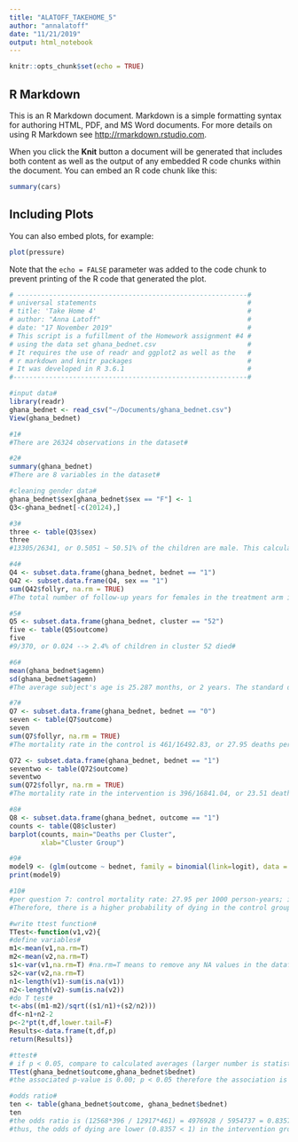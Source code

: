 ```yaml
---
title: "ALATOFF_TAKEHOME_5"
author: "annalatoff"
date: "11/21/2019"
output: html_notebook
---
```


```r
knitr::opts_chunk$set(echo = TRUE)
```

## R Markdown

This is an R Markdown document. Markdown is a simple formatting syntax for authoring HTML, PDF, and MS Word documents. For more details on using R Markdown see <http://rmarkdown.rstudio.com>.

When you click the **Knit** button a document will be generated that includes both content as well as the output of any embedded R code chunks within the document. You can embed an R code chunk like this:

```r
summary(cars)
```

## Including Plots

You can also embed plots, for example:

```r
plot(pressure)
```

Note that the `echo = FALSE` parameter was added to the code chunk to prevent printing of the R code that generated the plot.
```r
# ----------------------------------------------------------#
# universal statements                                      #
# title: 'Take Home 4'                                      #
# author: "Anna Latoff"                                     #
# date: "17 November 2019"                                  #
# This script is a fufillment of the Homework assignment #4 #
# using the data set ghana_bednet.csv                       #
# It requires the use of readr and ggplot2 as well as the   # 
# r markdown and knitr packages                             #
# It was developed in R 3.6.1                               #
#-----------------------------------------------------------#

#input data#
library(readr)
ghana_bednet <- read_csv("~/Documents/ghana_bednet.csv")
View(ghana_bednet)

#1#
#There are 26324 observations in the dataset#

#2#
summary(ghana_bednet)
#There are 8 variables in the dataset#

#cleaning gender data#
ghana_bednet$sex[ghana_bednet$sex == "F"] <- 1
Q3<-ghana_bednet[-c(20124),]

#3#
three <- table(Q3$sex)
three
#13305/26341, or 0.5051 ~ 50.51% of the children are male. This calculation excludes the na datapoint.#

#4#
Q4 <- subset.data.frame(ghana_bednet, bednet == "1")
Q42 <- subset.data.frame(Q4, sex == "1")
sum(Q42$follyr, na.rm = TRUE)
#The total number of follow-up years for females in the treatment arm is 8395.184 years#

#5#
Q5 <- subset.data.frame(ghana_bednet, cluster == "52")
five <- table(Q5$outcome)
five
#9/370, or 0.024 --> 2.4% of children in cluster 52 died#

#6#
mean(ghana_bednet$agemn)
sd(ghana_bednet$agemn)
#The average subject's age is 25.287 months, or 2 years. The standard deviation of the subject's age is 18.02 months.#

#7#
Q7 <- subset.data.frame(ghana_bednet, bednet == "0")
seven <- table(Q7$outcome)
seven
sum(Q7$follyr, na.rm = TRUE)
#The mortality rate in the control is 461/16492.83, or 27.95 deaths per 1000 person-years#

Q72 <- subset.data.frame(ghana_bednet, bednet == "1")
seventwo <- table(Q72$outcome)
seventwo
sum(Q72$follyr, na.rm = TRUE)
#The mortality rate in the intervention is 396/16841.04, or 23.51 deaths per 1000 person-years#

#8#
Q8 <- subset.data.frame(ghana_bednet, outcome == "1")
counts <- table(Q8$cluster)
barplot(counts, main="Deaths per Cluster",
        xlab="Cluster Group")

#9#
model9 <- (glm(outcome ~ bednet, family = binomial(link=logit), data = ghana_bednet))
print(model9)

#10#
#per question 7: control mortality rate: 27.95 per 1000 person-years; intervention mortality rate: 23.51 per 1000 person-years#
#Therefore, there is a higher probability of dying in the control group compared to the treatment arm#

#write ttest function#
TTest<-function(v1,v2){
#define variables#
m1<-mean(v1,na.rm=T) 
m2<-mean(v2,na.rm=T) 
s1<-var(v1,na.rm=T) #na.rm=T means to remove any NA values in the dataframe
s2<-var(v2,na.rm=T) 
n1<-length(v1)-sum(is.na(v1))
n2<-length(v2)-sum(is.na(v2)) 
#do T test#
t<-abs((m1-m2)/sqrt((s1/n1)+(s2/n2)))
df<-n1+n2-2
p<-2*pt(t,df,lower.tail=F)
Results<-data.frame(t,df,p)
return(Results)}

#ttest#
# if p < 0.05, compare to calculated averages (larger number is statistically significant relationship)#
TTest(ghana_bednet$outcome,ghana_bednet$bednet)
#the associated p-value is 0.00; p < 0.05 therefore the association is statistically significant#

#odds ratio#
ten <- table(ghana_bednet$outcome, ghana_bednet$bednet)
ten 
#the odds ratio is (12568*396 / 12917*461) = 4976928 / 5954737 = 0.8357#
#thus, the odds of dying are lower (0.8357 < 1) in the intervention group#


```
